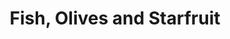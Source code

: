 ---
title: Fish, Olives and Starfruit
media: 
dimensions: 12" x 14"
hero_image: ../../images/gallery/fish_olives_and_starfruit.jpg
sale_status: Sold
---
